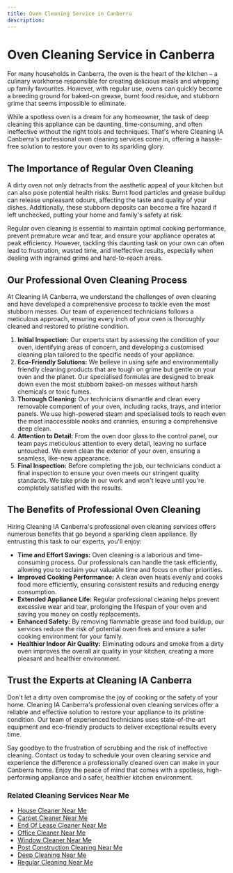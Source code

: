 ```yaml
---
title: Oven Cleaning Service in Canberra
description:
---
```


# Oven Cleaning Service in Canberra

For many households in Canberra, the oven is the heart of the kitchen – a culinary workhorse responsible for creating delicious meals and whipping up family favourites. However, with regular use, ovens can quickly become a breeding ground for baked-on grease, burnt food residue, and stubborn grime that seems impossible to eliminate.

While a spotless oven is a dream for any homeowner, the task of deep cleaning this appliance can be daunting, time-consuming, and often ineffective without the right tools and techniques. That's where Cleaning IA Canberra's professional oven cleaning services come in, offering a hassle-free solution to restore your oven to its sparkling glory.

## The Importance of Regular Oven Cleaning

A dirty oven not only detracts from the aesthetic appeal of your kitchen but can also pose potential health risks. Burnt food particles and grease buildup can release unpleasant odours, affecting the taste and quality of your dishes. Additionally, these stubborn deposits can become a fire hazard if left unchecked, putting your home and family's safety at risk.

Regular oven cleaning is essential to maintain optimal cooking performance, prevent premature wear and tear, and ensure your appliance operates at peak efficiency. However, tackling this daunting task on your own can often lead to frustration, wasted time, and ineffective results, especially when dealing with ingrained grime and hard-to-reach areas.

## Our Professional Oven Cleaning Process

At Cleaning IA Canberra, we understand the challenges of oven cleaning and have developed a comprehensive process to tackle even the most stubborn messes. Our team of experienced technicians follows a meticulous approach, ensuring every inch of your oven is thoroughly cleaned and restored to pristine condition.

1. **Initial Inspection:** Our experts start by assessing the condition of your oven, identifying areas of concern, and developing a customised cleaning plan tailored to the specific needs of your appliance.
2. **Eco-Friendly Solutions:** We believe in using safe and environmentally friendly cleaning products that are tough on grime but gentle on your oven and the planet. Our specialised formulas are designed to break down even the most stubborn baked-on messes without harsh chemicals or toxic fumes.
3. **Thorough Cleaning:** Our technicians dismantle and clean every removable component of your oven, including racks, trays, and interior panels. We use high-powered steam and specialised tools to reach even the most inaccessible nooks and crannies, ensuring a comprehensive deep clean.
4. **Attention to Detail:** From the oven door glass to the control panel, our team pays meticulous attention to every detail, leaving no surface untouched. We even clean the exterior of your oven, ensuring a seamless, like-new appearance.
5. **Final Inspection:** Before completing the job, our technicians conduct a final inspection to ensure your oven meets our stringent quality standards. We take pride in our work and won't leave until you're completely satisfied with the results.

## The Benefits of Professional Oven Cleaning

Hiring Cleaning IA Canberra's professional oven cleaning services offers numerous benefits that go beyond a sparkling clean appliance. By entrusting this task to our experts, you'll enjoy:

- **Time and Effort Savings:** Oven cleaning is a laborious and time-consuming process. Our professionals can handle the task efficiently, allowing you to reclaim your valuable time and focus on other priorities.
- **Improved Cooking Performance:** A clean oven heats evenly and cooks food more efficiently, ensuring consistent results and reducing energy consumption.
- **Extended Appliance Life:** Regular professional cleaning helps prevent excessive wear and tear, prolonging the lifespan of your oven and saving you money on costly replacements.
- **Enhanced Safety:** By removing flammable grease and food buildup, our services reduce the risk of potential oven fires and ensure a safer cooking environment for your family.
- **Healthier Indoor Air Quality:** Eliminating odours and smoke from a dirty oven improves the overall air quality in your kitchen, creating a more pleasant and healthier environment.

## Trust the Experts at Cleaning IA Canberra

Don't let a dirty oven compromise the joy of cooking or the safety of your home. Cleaning IA Canberra's professional oven cleaning services offer a reliable and effective solution to restore your appliance to its pristine condition. Our team of experienced technicians uses state-of-the-art equipment and eco-friendly products to deliver exceptional results every time.

Say goodbye to the frustration of scrubbing and the risk of ineffective cleaning. Contact us today to schedule your oven cleaning service and experience the difference a professionally cleaned oven can make in your Canberra home. Enjoy the peace of mind that comes with a spotless, high-performing appliance and a safer, healthier kitchen environment.


### Related Cleaning Services Near Me

-   [House Cleaner Near Me](https://cleaningia.com.au)
-   [Carpet Cleaner Near Me](https://cleaningia.com.au/carpet-cleaning-canberra)
-   [End Of Lease Cleaner Near Me](https://cleaningia.com.au/end-of-lease-cleaning-canberra)
-   [Office Cleaner Near Me](https://cleaningia.com.au/office-cleaning-canberra)
-   [Window Cleaner Near Me](https://cleaningia.com.au/window-cleaning-canberra)
-   [Post Construction Cleaning Near Me](https://cleaningia.com.au/after-builder-cleaning-canberra)
-   [Deep Cleaning Near Me](https://cleaningia.com.au/deep-cleaning-canberra)
-   [Regular Cleaning Near Me](https://cleaningia.com.au/regular-cleaning-canberra)

